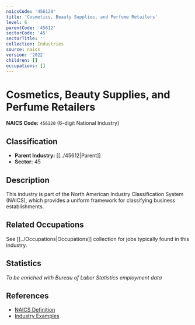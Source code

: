 ```yaml
---
naicsCode: '456120'
title: 'Cosmetics, Beauty Supplies, and Perfume Retailers'
level: 6
parentCode: '45612'
sectorCode: '45'
sectorTitle: ''
collection: Industries
source: naics
version: '2022'
children: []
occupations: []
---
```

# Cosmetics, Beauty Supplies, and Perfume Retailers

**NAICS Code:** `456120` (6-digit National Industry)

## Classification

- **Parent Industry:** [[../45612|Parent]]
- **Sector:** 45

## Description

This industry is part of the North American Industry Classification System (NAICS), which provides a uniform framework for classifying business establishments.

## Related Occupations

See [[../Occupations|Occupations]] collection for jobs typically found in this industry.

## Statistics

*To be enriched with Bureau of Labor Statistics employment data*

## References

- [NAICS Definition](https://www.census.gov/naics/)
- [Industry Examples](https://www.census.gov/naics/2022NAICS/)
